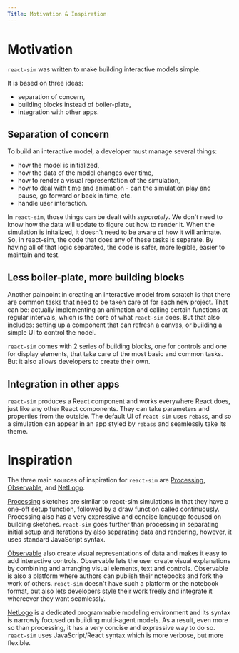```yaml
---
Title: Motivation & Inspiration
---
```


# Motivation

`react-sim` was written to make building interactive models simple.

It is based on three ideas:

- separation of concern,
- building blocks instead of boiler-plate,
- integration with other apps.

## Separation of concern

To build an interactive model, a developer must manage several things:

- how the model is initialized,
- how the data of the model changes over time,
- how to render a visual representation of the simulation,
- how to deal with time and animation - can the simulation play and pause, go forward or back in time, etc.
- handle user interaction.

In `react-sim`, those things can be dealt with _separately_. We don't need to know how the data will update to figure out how to render it.
When the simulation is initalized, it doesn't need to be aware of how it will animate. So, in react-sim, the code that does any of these tasks is separate. By having all of that logic separated, the code is safer, more legible, easier to maintain and test.

## Less boiler-plate, more building blocks

Another painpoint in creating an interactive model from scratch is that there are common tasks that need to be taken care of for each new project.
That can be: actually implementing an animation and calling certain functions at regular intervals, which is the core of what `react-sim` does.
But that also includes: setting up a component that can refresh a canvas, or building a simple UI to control the nodel.

`react-sim` comes with 2 series of building blocks, one for controls and one for display elements, that take care of the most basic and common tasks.
But it also allows developers to create their own.

## Integration in other apps

`react-sim` produces a React component and works everywhere React does, just like any other React components. They can take parameters and properties from the outside.
The default UI of `react-sim` uses `rebass`, and so a simulation can appear in an app styled by `rebass` and seamlessly take its theme.

# Inspiration

The three main sources of inspiration for `react-sim` are [Processing](https://processing.org/), [Observable](https://observablehq.com/), and [NetLogo](http://ccl.northwestern.edu/netlogo/).

[Processing](https://processing.org/) sketches are similar to react-sim simulations in that they have a one-off setup function, followed by a draw function called continuously.
Processing also has a very expressive and concise language focused on building sketches.
`react-sim` goes further than processing in separating initial setup and iterations by also separating data and rendering, however, it uses standard JavaScript syntax.

[Observable](https://observablehq.com/) also create visual representations of data and makes it easy to add interactive controls. Observable lets the user create visual explanations by combining and arranging visual elements, text and controls. Observable is also a platform where authors can publish their notebooks and fork the work of others.
`react-sim` doesn't have such a platform or the notebook format, but also lets developers style their work freely and integrate it whereever they want seamlessly.

[NetLogo](http://netlogoweb.org/) is a dedicated programmable modeling environment and its syntax is narrowly focused on building multi-agent models. As a result, even more so than processing, it has a very concise and expressive way to do so. `react-sim` uses JavaScript/React syntax which is more verbose, but more flexible.
